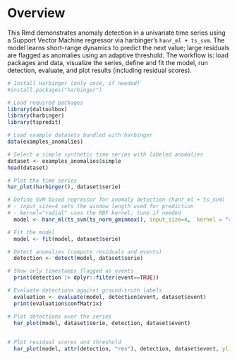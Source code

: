 # Overview

This Rmd demonstrates anomaly detection in a univariate time series using a Support Vector Machine regressor via harbinger's `hanr_ml + ts_svm`. The model learns short-range dynamics to predict the next value; large residuals are flagged as anomalies using an adaptive threshold. The workflow is: load packages and data, visualize the series, define and fit the model, run detection, evaluate, and plot results (including residual scores).

```r
# Install Harbinger (only once, if needed)
#install.packages("harbinger")
```

```r
# Load required packages
library(daltoolbox)
library(harbinger) 
library(tspredit)
```

```r
# Load example datasets bundled with harbinger
data(examples_anomalies)
```

```r
# Select a simple synthetic time series with labeled anomalies
dataset <- examples_anomalies$simple
head(dataset)
```

```r
# Plot the time series
har_plot(harbinger(), dataset$serie)
```

```r
# Define SVM-based regressor for anomaly detection (hanr_ml + ts_svm)
# - input_size=4 sets the window length used for prediction
# - kernel="radial" uses the RBF kernel; tune if needed
  model <- hanr_ml(ts_svm(ts_norm_gminmax(), input_size=4,  kernel = "radial"))
```

```r
# Fit the model
  model <- fit(model, dataset$serie)
```

```r
# Detect anomalies (compute residuals and events)
  detection <- detect(model, dataset$serie)
```

```r
# Show only timestamps flagged as events
  print(detection |> dplyr::filter(event==TRUE))
```

```r
# Evaluate detections against ground-truth labels
  evaluation <- evaluate(model, detection$event, dataset$event)
  print(evaluation$confMatrix)
```

```r
# Plot detections over the series
  har_plot(model, dataset$serie, detection, dataset$event)
  
```

```r
# Plot residual scores and threshold
  har_plot(model, attr(detection, "res"), detection, dataset$event, yline = attr(detection, "threshold"))
  
```
